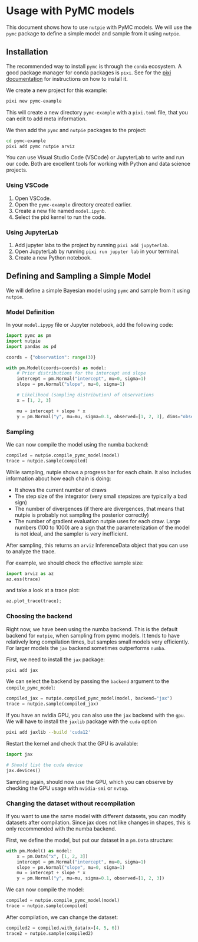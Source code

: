# Usage with PyMC models

This document shows how to use `nutpie` with PyMC models. We will use the
`pymc` package to define a simple model and sample from it using `nutpie`.

## Installation

The recommended way to install `pymc` is through the `conda` ecosystem. A good
package manager for conda packages is `pixi`. See for the [pixi
documentation](https://pixi.sh) for instructions on how to install it.

We create a new project for this example:

```bash
pixi new pymc-example
```

This will create a new directory `pymc-example` with a `pixi.toml` file, that
you can edit to add meta information.

We then add the `pymc` and `nutpie` packages to the project:

```bash
cd pymc-example
pixi add pymc nutpie arviz
```

You can use Visual Studio Code (VSCode) or JupyterLab to write and run our code.
Both are excellent tools for working with Python and data science projects.

### Using VSCode

1. Open VSCode.
2. Open the `pymc-example` directory created earlier.
3. Create a new file named `model.ipynb`.
4. Select the pixi kernel to run the code.

### Using JupyterLab

1. Add jupyter labs to the project by running `pixi add jupyterlab`.
1. Open JupyterLab by running `pixi run jupyter lab` in your terminal.
3. Create a new Python notebook.

## Defining and Sampling a Simple Model

We will define a simple Bayesian model using `pymc` and sample from it using
`nutpie`.

### Model Definition

In your `model.ipypy` file or Jupyter notebook, add the following code:

```python
import pymc as pm
import nutpie
import pandas as pd

coords = {"observation": range(3)}

with pm.Model(coords=coords) as model:
    # Prior distributions for the intercept and slope
    intercept = pm.Normal("intercept", mu=0, sigma=1)
    slope = pm.Normal("slope", mu=0, sigma=1)

    # Likelihood (sampling distribution) of observations
    x = [1, 2, 3]

    mu = intercept + slope * x
    y = pm.Normal("y", mu=mu, sigma=0.1, observed=[1, 2, 3], dims="observation")
```

### Sampling

We can now compile the model using the numba backend:

```python
compiled = nutpie.compile_pymc_model(model)
trace = nutpie.sample(compiled)
```

While sampling, nutpie shows a progress bar for each chain. It also includes
information about how each chain is doing:

- It shows the current number of draws
- The step size of the integrator (very small stepsizes are typically a bad
  sign)
- The number of divergences (if there are divergences, that means that nutpie is
  probably not sampling the posterior correctly)
- The number of gradient evaluation nutpie uses for each draw. Large numbers
  (100 to 1000) are a sign that the parameterization of the model is not ideal,
  and the sampler is very inefficient.

After sampling, this returns an `arviz` InferenceData object that you can use to
analyze the trace.

For example, we should check the effective sample size:

```python
import arviz as az
az.ess(trace)
```

and take a look at a trace plot:

```python
az.plot_trace(trace);
```

### Choosing the backend

Right now, we have been using the numba backend. This is the default backend for
`nutpie`, when sampling from pymc models. It tends to have relatively long
compilation times, but samples small models very efficiently. For larger models
the `jax` backend sometimes outperforms `numba`.

First, we need to install the `jax` package:

```bash
pixi add jax
```

We can select the backend by passing the `backend` argument to the `compile_pymc_model`:

```python
compiled_jax = nutpie.compiled_pymc_model(model, backend="jax")
trace = nutpie.sample(compiled_jax)
```

If you have an nvidia GPU, you can also use the `jax` backend with the `gpu`. We
will have to install the `jaxlib` package with the `cuda` option

```bash
pixi add jaxlib --build 'cuda12'
```

Restart the kernel and check that the GPU is available:

```python
import jax

# Should list the cuda device
jax.devices()
```

Sampling again, should now use the GPU, which you can observe by checking the
GPU usage with `nvidia-smi` or `nvtop`.

### Changing the dataset without recompilation

If you want to use the same model with different datasets, you can modify
datasets after compilation. Since jax does not like changes in shapes, this is
only recommended with the numba backend.

First, we define the model, but put our dataset in a `pm.Data` structure:

```python
with pm.Model() as model:
    x = pm.Data("x", [1, 2, 3])
    intercept = pm.Normal("intercept", mu=0, sigma=1)
    slope = pm.Normal("slope", mu=0, sigma=1)
    mu = intercept + slope * x
    y = pm.Normal("y", mu=mu, sigma=0.1, observed=[1, 2, 3])
```

We can now compile the model:

```python
compiled = nutpie.compile_pymc_model(model)
trace = nutpie.sample(compiled)
```

After compilation, we can change the dataset:

```python
compiled2 = compiled.with_data(x=[4, 5, 6])
trace2 = nutpie.sample(compiled2)
```

